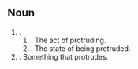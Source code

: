 == Noun ==

#. 
##. The act of protruding.
##. The state of being protruded.
#. Something that protrudes.